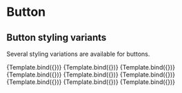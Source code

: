 

<Meta title="Components/Button/Styles" component={Button} />


# Button

## Button styling variants

Several styling variations are available for buttons.

<Canvas>
  <Story name="Default" args={{ children: 'Default' }}>
    {Template.bind({})}
  </Story>
  <Story name="Primary" args={{ variant: 'primary', children: 'Primary' }}>
    {Template.bind({})}
  </Story>
  <Story
    name="Secondary"
    args={{ variant: 'secondary', children: 'Secondary' }}
  >
    {Template.bind({})}
  </Story>
  <Story name="Danger" args={{ variant: 'danger', children: 'Danger' }}>
    {Template.bind({})}
  </Story>
  <Story name="Light" args={{ variant: 'light', children: 'Light' }}>
    {Template.bind({})}
  </Story>
  <Story name="Link" args={{ variant: 'link', children: 'Link' }}>
    {Template.bind({})}
  </Story>
  <Story name="Success" args={{ variant: 'success', children: 'Success' }}>
    {Template.bind({})}
  </Story>
  <Story name="Warning" args={{ variant: 'warning', children: 'Warning' }}>
    {Template.bind({})}
  </Story>
  <Story name="Info" args={{ variant: 'info', children: 'Info' }}>
    {Template.bind({})}
  </Story>
</Canvas>
